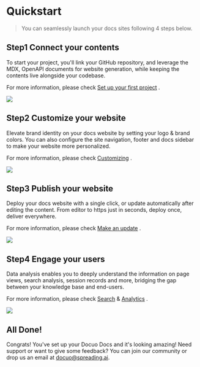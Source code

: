 # Quickstart

> You can seamlessly launch your docs sites following 4 steps below.

## Step1 Connect your contents

To start your project, you'll link your GitHub repository, and leverage the MDX, OpenAPI documents for website generation, while keeping the contents live alongside your codebase.

For more information, please check [Set up your first project](./Set%20up%20your%20first%20project.mdx) .

<Frame width="auto" height="auto" >
  <img src="../docs_image/step1_connecting.png"  />
</Frame>



## Step2 Customize your website

Elevate brand identity on your docs website by setting your logo & brand colors. You can also configure the site navigation, footer and docs sidebar to make your website more personalized.

For more information, please check [Customizing](../Customizing/Customize%20with%20json%20file.mdx) .

<Frame width="auto" height="auto" >
  <img src="../docs_image/step2_customizing.png"  />
</Frame>



## Step3 Publish your website

Deploy your docs website with a single click, or update automatically after editing the content. From editor to https just in seconds, deploy once, deliver everywhere.

For more information, please check [Make an update](../Updating%20website/Make%20an%20update.mdx) .

<Frame width="auto" height="auto" >
  <img src="https://github.com/spreadingai/spreading-site-template-new/assets/52945445/ea63ff25-dfa4-499b-9602-f15b844ae309"  />
</Frame>



## Step4 Engage your users

Data analysis enables you to deeply understand the information on page views, search analysis, session records and more, bridging the gap between your knowledge base and end-users.

For more information, please check [Search](../Engaging%20users/Search.mdx) & [Analytics](../Engaging%20users/Analytics.mdx) .

<Frame width="auto" height="auto" >
  <img src="https://github.com/spreadingai/spreading-site-template-new/assets/52945445/178fa822-4be7-4d7b-9fc2-080d98ad8993"  />
</Frame>

## All Done!
Congrats! You've set up your Docuo Docs and it's looking amazing! Need support or want to give some feedback? You can join our community or drop us an email at docuo@spreading.ai.